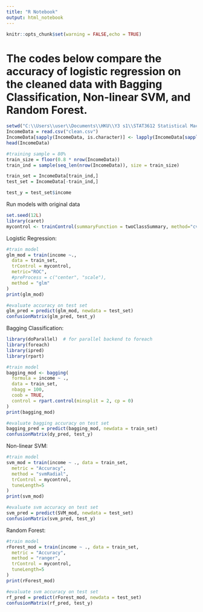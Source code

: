 ---
title: "R Notebook"
output: html_notebook
---


```{r setup, include=FALSE}
knitr::opts_chunk$set(warning = FALSE,echo = TRUE)
```

# The codes below compare the accuracy of logistic regression on the cleaned data with Bagging Classification, Non-linear SVM, and Random Forest.

```{r}
setwd("C:\\Users\\user\\Documents\\HKU\\Y3 s1\\STAT3612 Statistical Machine Learning\\Project")
IncomeData = read.csv("clean.csv")
IncomeData[sapply(IncomeData, is.character)] <- lapply(IncomeData[sapply(IncomeData, is.character)], as.factor)
head(IncomeData)
```


```{r}

#training sample = 80%
train_size = floor(0.8 * nrow(IncomeData))
train_ind = sample(seq_len(nrow(IncomeData)), size = train_size)

train_set = IncomeData[train_ind,]
test_set = IncomeData[-train_ind,]

test_y = test_set$income
```

Run models with original data
```{r}
set.seed(12L)
library(caret)
mycontrol <- trainControl(summaryFunction = twoClassSummary, method="cv", number=10, classProbs = TRUE)
```

Logistic Regression:
```{r}
#train model
glm_mod = train(income ~.,
  data = train_set,
  trControl = mycontrol,
  metric="ROC",
  #preProcess = c("center", "scale"),
  method = "glm"
)
print(glm_mod)
```

```{r}
#evaluate accuracy on test set
glm_pred = predict(glm_mod, newdata = test_set)
confusionMatrix(glm_pred, test_y)
```

Bagging Classification:
```{r}
library(doParallel)  # for parallel backend to foreach
library(foreach)
library(ipred)
library(rpart)

#train model
bagging_mod <- bagging(
  formula = income ~ .,
  data = train_set,
  nbagg = 100,  
  coob = TRUE,
  control = rpart.control(minsplit = 2, cp = 0)
)
print(bagging_mod)
```


```{r}
#evaluate bagging accuracy on test set
bagging_pred = predict(bagging_mod, newdata = train_set)
confusionMatrix(dy_pred, test_y)
```

Non-linear SVM:
```{r}
#train model
svm_mod = train(income ~ ., data = train_set,
  metric = "Accuracy",
  method = "svmRadial",
  trControl = mycontrol,
  tuneLength=5
)
print(svm_mod)
```

```{r}
#evaluate svm accuracy on test set
svm_pred = predict(SVM_mod, newdata = test_set)
confusionMatrix(svm_pred, test_y)
```

Random Forest:
```{r}
#train model
rForest_mod = train(income ~ ., data = train_set,
  metric = "Accuracy",
  method = "ranger",
  trControl = mycontrol,
  tuneLength=5
)
print(rForest_mod)
```

```{r}
#evaluate svm accuracy on test set
rf_pred = predict(rForest_mod, newdata = test_set)
confusionMatrix(rf_pred, test_y)
```